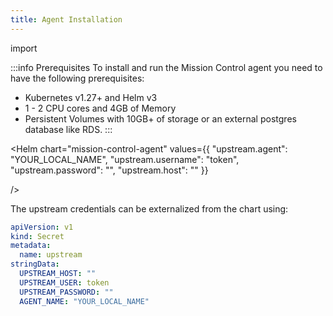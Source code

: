 ```yaml
---
title: Agent Installation
---
```


import

:::info Prerequisites
To install and run the Mission Control agent you need to have the following prerequisites:

- Kubernetes v1.27+ and Helm v3
- 1 - 2 CPU cores  and 4GB of Memory
- Persistent Volumes with 10GB+ of storage or an external postgres database like RDS.
:::





<Helm chart="mission-control-agent"/>

<Screenshot img="/img/agent_settings.png" size="800px"/>

<Helm chart="mission-control-agent"
values={{
  "upstream.agent": "YOUR_LOCAL_NAME",
  "upstream.username": "token",
  "upstream.password": "",
  "upstream.host": ""
}}

/>

The upstream credentials can be externalized from the chart using:

```yaml
apiVersion: v1
kind: Secret
metadata:
  name: upstream
stringData:
  UPSTREAM_HOST: ""
  UPSTREAM_USER: token
  UPSTREAM_PASSWORD: ""
  AGENT_NAME: "YOUR_LOCAL_NAME"



